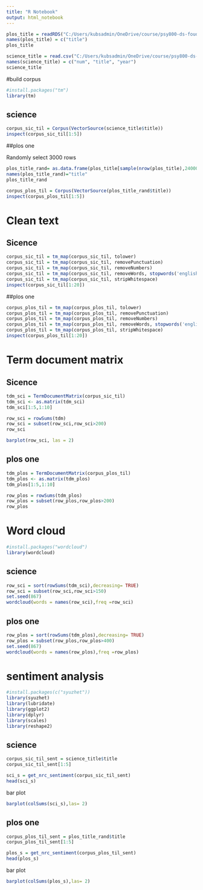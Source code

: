 ```yaml
---
title: "R Notebook"
output: html_notebook
---
```


```r
plos_title = readRDS("C:/Users/kubsadmin/OneDrive/course/psy800-ds-foudation/plos_title.rds")
names(plos_title) = c("title")
plos_title
```

```r
science_title = read.csv("C:/Users/kubsadmin/OneDrive/course/psy800-ds-foudation/science_title.csv", stringsAsFactors = FALSE)
names(science_title) = c("num", "title", "year")
science_title
```

#build corpus
```r
#install.packages("tm")
library(tm)
```

## science
```r
corpus_sic_til = Corpus(VectorSource(science_title$title))
inspect(corpus_sic_til[1:5])
```
##plos one

Randomly select 3000 rows
```r
plos_title_rand= as.data.frame(plos_title[sample(nrow(plos_title),24000),],stringsAsFactors = FALSE)
names(plos_title_rand)="title"
plos_title_rand
```

```r
corpus_plos_til = Corpus(VectorSource(plos_title_rand$title))
inspect(corpus_plos_til[1:5])
```

# Clean text
## Sicence
```r
corpus_sic_til = tm_map(corpus_sic_til, tolower) 
corpus_sic_til = tm_map(corpus_sic_til, removePunctuation) 
corpus_sic_til = tm_map(corpus_sic_til, removeNumbers) 
corpus_sic_til = tm_map(corpus_sic_til, removeWords, stopwords('english'))
corpus_sic_til = tm_map(corpus_sic_til, stripWhitespace)
inspect(corpus_sic_til[1:20])
```

##plos one
```r
corpus_plos_til = tm_map(corpus_plos_til, tolower) 
corpus_plos_til = tm_map(corpus_plos_til, removePunctuation) 
corpus_plos_til = tm_map(corpus_plos_til, removeNumbers) 
corpus_plos_til = tm_map(corpus_plos_til, removeWords, stopwords('english'))
corpus_plos_til = tm_map(corpus_plos_til, stripWhitespace)
inspect(corpus_plos_til[1:20])
```


# Term document matrix
## Sicence
```r
tdm_sci = TermDocumentMatrix(corpus_sic_til)
tdm_sci <- as.matrix(tdm_sci)
tdm_sci[1:5,1:10]
```



```r
row_sci = rowSums(tdm)
row_sci = subset(row_sci,row_sci>200)
row_sci
```

```r
barplot(row_sci, las = 2)
```
## plos one

```r
tdm_plos = TermDocumentMatrix(corpus_plos_til)
tdm_plos <- as.matrix(tdm_plos)
tdm_plos[1:5,1:10]
```



```r
row_plos = rowSums(tdm_plos)
row_plos = subset(row_plos,row_plos>200)
row_plos
```

# Word cloud
```r
#install.packages("wordcloud")
library(wordcloud)
```

## science
```r
row_sci = sort(rowSums(tdm_sci),decreasing= TRUE)
row_sci = subset(row_sci,row_sci>150)
set.seed(867)
wordcloud(words = names(row_sci),freq =row_sci)
```
## plos one
```r
row_plos = sort(rowSums(tdm_plos),decreasing= TRUE)
row_plos = subset(row_plos,row_plos>400)
set.seed(867)
wordcloud(words = names(row_plos),freq =row_plos)
```
# sentiment analysis
```r
#install.packages(c("syuzhet"))
library(syuzhet)
library(lubridate)
library(ggplot2)
library(dplyr)
library(scales)
library(reshape2)
```
## science
```r
corpus_sic_til_sent = science_title$title
corpus_sic_til_sent[1:5]
```


```r
sci_s = get_nrc_sentiment(corpus_sic_til_sent)
head(sci_s)
```
bar plot
```r
barplot(colSums(sci_s),las= 2)
```

## plos one
```r
corpus_plos_til_sent = plos_title_rand$title
corpus_plos_til_sent[1:5]
```


```r
plos_s = get_nrc_sentiment(corpus_plos_til_sent)
head(plos_s)
```
bar plot
```r
barplot(colSums(plos_s),las= 2)
```
